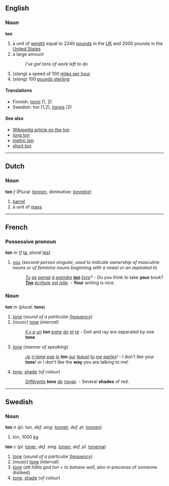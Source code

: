 ==English==
===Noun===
'''ton'''
#a unit of [[weight]] equal to 2240 [[pound]]s in the [[UK]] and 2000 pounds in the [[United States]]
#a large amount
#:''I've got tons of work left to do''
#(''slang'') a speed of 100 [[mile per hour|miles per hour]]
#(''slang'') 100 [[pound sterling|pounds sterling]]

====Translations====
*Finnish: [[tonni]] (1, 2)
*Swedish: ton (1,2), [[tonvis]] (2)

====See also====
*[[en:ton|Wikipedia article on the ton]]
*[[long ton]]
*[[metric ton]]
*[[short ton]]

----
==Dutch==
===Noun===
'''ton''' ''f'' (Plural: [[tonnen]], diminutive: [[tonnetje]])

# [[barrel]]
# a unit of [[mass]]

----
==French==
===Possessive pronoun===
'''ton''' ''m''  (''f'' [[ta#French|ta]], ''plural'' [[tes]]) 

# [[you]] (''second-person singular, used to indicate ownership of masculine nouns or of feminine nouns beginning with a vowel or an aspirated h'')
#:''[[Tu]] [[as]] [[penser|pensé]] [[à]] [[prendre]] '''[[ton]]''' [[livre]]?'' - Do you think to take '''your''' book?
#:'' '''[[Ton]]''' [[écriture]] [[est]] [[joli|jolie]].'' - '''Your''' writing is nice.

===Noun===
'''ton''' ''m'' (plural: '''tons''')

# [[tone]] (''sound of a particular [[frequency]]'')
#(''music'') [[tone]] (''interval'')
#:''[[Il y a]] [[un#French|un]] '''ton''' [[entre]] [[do#French|do]] [[et#French|et]] [[ré#French|ré]]'' - Doh and ray are separated by one '''tone'''.
# [[tone]] (''manner of speaking'')
#:''[[Je]] [[n']][[aime]] [[pas]] [[le#French|le]] '''ton''' [[sur]] [[lequel]] [[tu#French|tu]] [[me]] [[parler|parles]]!'' - I don't like your '''tone'''! ''or'' I don't like the '''way''' you are talking to me! 
# [[tone]], [[shade]] (''of colour'')
#:''[[différent|Différents]] '''tons''' [[de#French|de]] [[rouge#French|rouge]].'' - Several '''shades''' of red.

----
==Swedish==
===Noun===
'''ton''' ''n'' (''pl.'' ton, ''def. sing.'' [[tonnet]], ''def. pl.'' [[tonnen]])

# ton, 1000 [[kg]]

'''ton''' ''c'' (''pl.'' [[toner]], ''def. sing.'' [[tonen]], ''def. pl.'' [[tonerna]])

# [[tone]] (''sound of a particular [[frequency]]'')
# (''music'') [[tone]] (''interval'')
# [[tone]] (''att hålla god ton'' = ''to behave well'', also in precense of someone disliked)
# [[tone]], [[shade]] (''of colour'')